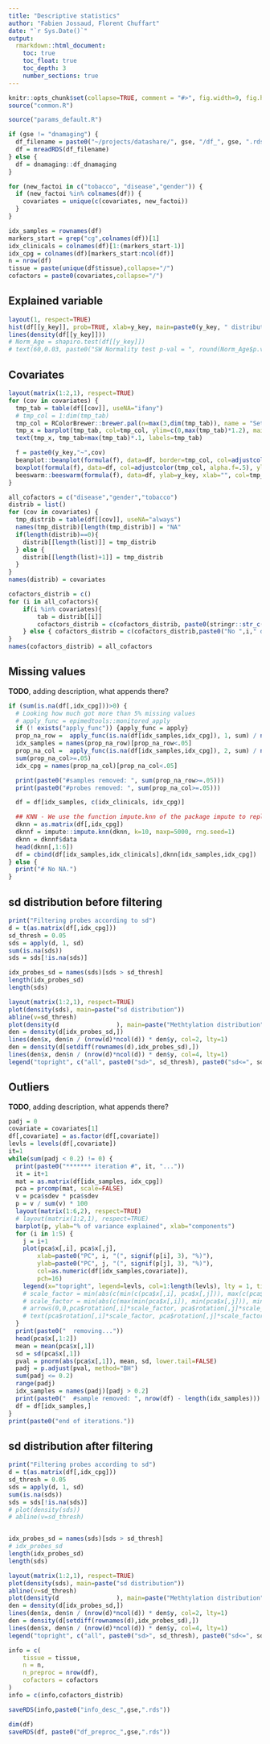 ---
title: "Descriptive statistics"
author: "Fabien Jossaud, Florent Chuffart"
date: "`r Sys.Date()`"
output: 
  rmarkdown::html_document:
    toc: true
    toc_float: true
    toc_depth: 3
    number_sections: true
---


```{r echo=FALSE}
knitr::opts_chunk$set(collapse=TRUE, comment = "#>", fig.width=9, fig.height=6, eval=TRUE, echo=FALSE, results="hide")
source("common.R")
```

```{r params}
source("params_default.R")
```


```{r loading_data}
if (gse != "dnamaging") {
  df_filename = paste0("~/projects/datashare/", gse, "/df_", gse, ".rds")
  df = mreadRDS(df_filename)
} else {
  df = dnamaging::df_dnamaging  
}

for (new_factoi in c("tobacco", "disease","gender")) {
  if (new_factoi %in% colnames(df)) {
    covariates = unique(c(covariates, new_factoi))  
  }  
}
```


```{r building_indexes}
idx_samples = rownames(df)
markers_start = grep("cg",colnames(df))[1]
idx_clinicals = colnames(df)[1:(markers_start-1)]
idx_cpg = colnames(df)[markers_start:ncol(df)]
n = nrow(df)
tissue = paste(unique(df$tissue),collapse="/")
cofactors = paste0(covariates,collapse="/")
```

## Explained variable

```{r}
layout(1, respect=TRUE)
hist(df[[y_key]], prob=TRUE, xlab=y_key, main=paste0(y_key, " distribution (", nrow(df), " obs.)")) 
lines(density(df[[y_key]]))
# Norm_Age = shapiro.test(df[[y_key]])
# text(60,0.03, paste0("SW Normality test p-val = ", round(Norm_Age$p.value,5)))
```


## Covariates

```{r, fig.height=4.5}
layout(matrix(1:2,1), respect=TRUE)
for (cov in covariates) {
  tmp_tab = table(df[[cov]], useNA="ifany")
  # tmp_col = 1:dim(tmp_tab)
  tmp_col = RColorBrewer::brewer.pal(n=max(3,dim(tmp_tab)), name = "Set1")
  tmp_x = barplot(tmp_tab, col=tmp_col, ylim=c(0,max(tmp_tab)*1.2), main=cov, las=2)
  text(tmp_x, tmp_tab+max(tmp_tab)*.1, labels=tmp_tab)

  f = paste0(y_key,"~",cov)
  beanplot::beanplot(formula(f), data=df, border=tmp_col, col=adjustcolor(c(1,1,1,1), alpha.f=.1), method="jitter", log="", ylab=y_key, xlab="", las=2, main=f)
  boxplot(formula(f), data=df, col=adjustcolor(tmp_col, alpha.f=.5), ylab=y_key, xlab="", las=2, main=f)
  beeswarm::beeswarm(formula(f), data=df, ylab=y_key, xlab="", col=tmp_col, las=2, main=f)  
}
```

```{r}
all_cofactors = c("disease","gender","tobacco")
distrib = list()
for (cov in covariates) {
  tmp_distrib = table(df[[cov]], useNA="always")
  names(tmp_distrib)[length(tmp_distrib)] = "NA"  
  if(length(distrib)==0){
  	distrib[[length(list)]] = tmp_distrib
  } else {
  	distrib[[length(list)+1]] = tmp_distrib
  }
}
names(distrib) = covariates

cofactors_distrib = c()
for (i in all_cofactors){
	if(i %in% covariates){
		tab = distrib[[i]]
		cofactors_distrib = c(cofactors_distrib, paste0(stringr::str_c(names(tab),tab,sep="="),collapse=" / "))
	} else { cofactors_distrib = c(cofactors_distrib,paste0("No ",i," distribution in this GSE")) }
}
names(cofactors_distrib) = all_cofactors
```

## Missing values

**TODO**, adding description, what appends there?

```{r missing values, results="verbatim"}
if (sum(is.na(df[,idx_cpg]))>0) {
  # Looking how much got more than 5% missing values
  # apply_func = epimedtools::monitored_apply
  if (! exists("apply_func")) {apply_func = apply}
  prop_na_row =  apply_func(is.na(df[idx_samples,idx_cpg]), 1, sum) / ncol(df)
  idx_samples = names(prop_na_row)[prop_na_row<.05]
  prop_na_col =  apply_func(is.na(df[idx_samples,idx_cpg]), 2, sum) / nrow(df)
  sum(prop_na_col>=.05)
  idx_cpg = names(prop_na_col)[prop_na_col<.05]

  print(paste0("#samples removed: ", sum(prop_na_row>=.05)))
  print(paste0("#probes removed: ", sum(prop_na_col>=.05)))

  df = df[idx_samples, c(idx_clinicals, idx_cpg)]

  ## KNN - We use the function impute.knn of the package impute to replace remaining missing values with KNN method. 
  dknn = as.matrix(df[,idx_cpg])
  dknnf = impute::impute.knn(dknn, k=10, maxp=5000, rng.seed=1)
  dknn = dknnf$data
  head(dknn[,1:6])
  df = cbind(df[idx_samples,idx_clinicals],dknn[idx_samples,idx_cpg])
} else {
  print("# No NA.") 
}
```

## sd distribution before filtering


```{r filter_sd1, fig.height=4.5}
print("Filtering probes according to sd")
d = t(as.matrix(df[,idx_cpg]))
sd_thresh = 0.05
sds = apply(d, 1, sd)
sum(is.na(sds))
sds = sds[!is.na(sds)]

idx_probes_sd = names(sds)[sds > sd_thresh]
length(idx_probes_sd)
length(sds)

layout(matrix(1:2,1), respect=TRUE)
plot(density(sds), main=paste("sd distribution"))
abline(v=sd_thresh)
plot(density(d                ), main=paste("Methtylation distribution"), lty=2)
den = density(d[idx_probes_sd,])
lines(den$x, den$n / (nrow(d)*ncol(d)) * den$y, col=2, lty=1)
den = density(d[setdiff(rownames(d),idx_probes_sd),])
lines(den$x, den$n / (nrow(d)*ncol(d)) * den$y, col=4, lty=1)
legend("topright", c("all", paste0("sd>", sd_thresh), paste0("sd<=", sd_thresh)), col=c(1,2,4), lty=c(2,1,1))
```


## Outliers 

**TODO**, adding description, what appends there?

```{r acp, results="verbatim"}
padj = 0
covariate = covariates[1]
df[,covariate] = as.factor(df[,covariate])
levls = levels(df[,covariate])
it=1
while(sum(padj < 0.2) != 0) {
  print(paste0("******* iteration #", it, "..."))
  it = it+1
  mat = as.matrix(df[idx_samples, idx_cpg])
  pca = prcomp(mat, scale=FALSE)
  v = pca$sdev * pca$sdev
  p = v / sum(v) * 100
  layout(matrix(1:6,2), respect=TRUE)
  # layout(matrix(1:2,1), respect=TRUE)
  barplot(p, ylab="% of variance explained", xlab="components")
  for (i in 1:5) {
    j = i+1
    plot(pca$x[,i], pca$x[,j], 
    	xlab=paste0("PC", i, "(", signif(p[i], 3), "%)"), 
    	ylab=paste0("PC", j, "(", signif(p[j], 3), "%)"), 
    	col=as.numeric(df[idx_samples,covariate]),
    	pch=16)  
    legend(x="topright", legend=levls, col=1:length(levls), lty = 1, title=covariate)
    # scale_factor = min(abs(c(min(c(pca$x[,i], pca$x[,j])), max(c(pca$x[,i], pca$x[,j])))))
    # scale_factor = min(abs(c(max(min(pca$x[,i]), min(pca$x[,j])), min(max(pca$x[,i]), max(pca$x[,j])))))
    # arrows(0,0,pca$rotation[,i]*scale_factor, pca$rotation[,j]*scale_factor, col="grey")
    # text(pca$rotation[,i]*scale_factor, pca$rotation[,j]*scale_factor, rownames(pca$rotation))
  }
  print(paste0("  removing..."))
  head(pca$x[,1:2])
  mean = mean(pca$x[,1])
  sd = sd(pca$x[,1])
  pval = pnorm(abs(pca$x[,1]), mean, sd, lower.tail=FALSE)
  padj = p.adjust(pval, method="BH")
  sum(padj <= 0.2)
  range(padj)  
  idx_samples = names(padj)[padj > 0.2]
  print(paste0("  #sample removed: ", nrow(df) - length(idx_samples)))
  df = df[idx_samples,]
}
print(paste0("end of iterations."))

```







## sd distribution after filtering




```{r filter_sd2, fig.height=4.5}
print("Filtering probes according to sd")
d = t(as.matrix(df[,idx_cpg]))
sd_thresh = 0.05
sds = apply(d, 1, sd)
sum(is.na(sds))
sds = sds[!is.na(sds)]
# plot(density(sds))
# abline(v=sd_thresh)


idx_probes_sd = names(sds)[sds > sd_thresh]
# idx_probes_sd
length(idx_probes_sd)
length(sds)

layout(matrix(1:2,1), respect=TRUE)
plot(density(sds), main=paste("sd distribution"))
abline(v=sd_thresh)
plot(density(d                ), main=paste("Methtylation distribution"), lty=2)
den = density(d[idx_probes_sd,])
lines(den$x, den$n / (nrow(d)*ncol(d)) * den$y, col=2, lty=1)
den = density(d[setdiff(rownames(d),idx_probes_sd),])
lines(den$x, den$n / (nrow(d)*ncol(d)) * den$y, col=4, lty=1)
legend("topright", c("all", paste0("sd>", sd_thresh), paste0("sd<=", sd_thresh)), col=c(1,2,4), lty=c(2,1,1))
```

```{r stock_info gse}
info = c(
	tissue = tissue,
	n = n,
	n_preproc = nrow(df),
	cofactors = cofactors
)
info = c(info,cofactors_distrib)	

saveRDS(info,paste0("info_desc_",gse,".rds"))

```

```{r export preprocessed df, results="verbatim", echo=TRUE}
dim(df)
saveRDS(df, paste0("df_preproc_",gse,".rds"))
```

